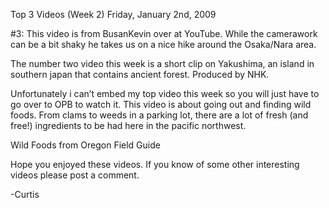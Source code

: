 Top 3 Videos (Week 2)
Friday, January 2nd, 2009

#3: This video is from BusanKevin over at YouTube. While the camerawork can be a bit shaky he takes us on a nice hike around the Osaka/Nara area.

The number two video this week is a short clip on Yakushima, an island in southern japan that contains ancient forest. Produced by NHK.

Unfortunately i can’t embed my top video this week so you will just have to go over to OPB to watch it. This video is about going out and finding wild foods. From clams to weeds in a parking lot, there are a lot of fresh (and free!) ingredients to be had here in the pacific northwest.

Wild Foods from Oregon Field Guide

Hope you enjoyed these videos. If you know of some other interesting videos please post a comment.

-Curtis
